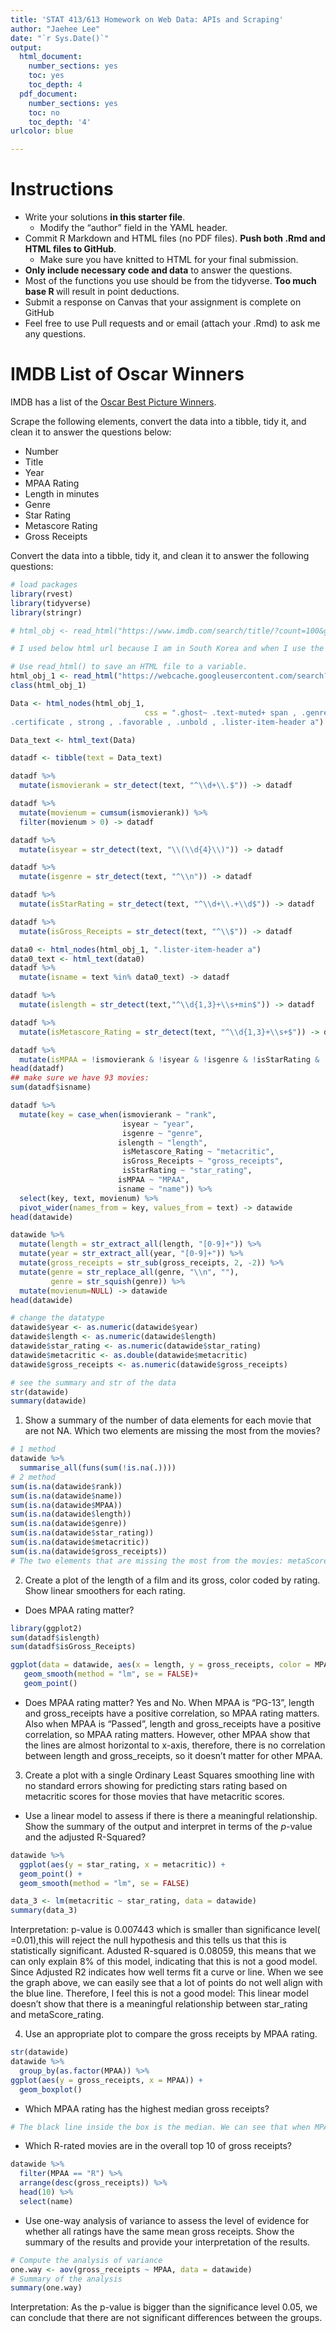 ```yaml
---
title: 'STAT 413/613 Homework on Web Data: APIs and Scraping'
author: "Jaehee Lee"
date: "`r Sys.Date()`"
output:
  html_document:
    number_sections: yes
    toc: yes
    toc_depth: 4
  pdf_document:
    number_sections: yes
    toc: no
    toc_depth: '4'
urlcolor: blue

---
```


# Instructions {-}

- Write your solutions **in this starter file**. 
  + Modify the "author" field in the YAML header.
- Commit R Markdown and HTML files (no PDF files). **Push both .Rmd and HTML files to GitHub**.
  + Make sure you have knitted to HTML for your final submission.
- **Only include necessary code and data** to answer the questions.
- Most of the functions you use should be from the tidyverse. **Too much base R **will result in point deductions.
- Submit a response on Canvas that your assignment is complete on GitHub
- Feel free to use Pull requests and or email (attach your .Rmd) to ask me any questions.

# IMDB List of Oscar Winners

IMDB has a list of the [Oscar Best Picture Winners](https://www.imdb.com/search/title/?count=100&groups=oscar_best_picture_winners&sort=year%2Cdesc&ref_=nv_ch_osc).

Scrape the following elements, convert the data into a tibble, tidy it, and clean it to answer the questions below: 

- Number
- Title
- Year
- MPAA Rating
- Length in minutes
- Genre
- Star Rating
- Metascore Rating
- Gross Receipts

Convert the data into a tibble, tidy it, and clean it to answer the following questions:

```r
# load packages
library(rvest)
library(tidyverse)
library(stringr)
```

```r
# html_obj <- read_html("https://www.imdb.com/search/title/?count=100&groups=oscar_best_picture_winners&sort=year%2Cdesc&ref_=nv_ch_osc")

# I used below html url because I am in South Korea and when I use the above url, some of the data are translated and some of them appear different, so I figured out using cache.
```


```r
# Use read_html() to save an HTML file to a variable.
html_obj_1 <- read_html("https://webcache.googleusercontent.com/search?q=cache:fvpH0ObPBr0J:https://www.imdb.com/search/title/%3Fcount%3D100%26groups%3Doscar_best_picture_winners%26sort%3Dyear%252Cdesc%26ref_%3Dnv_ch_osc+&cd=1&hl=ko&ct=clnk&gl=kr")
class(html_obj_1)
```

```r
Data <- html_nodes(html_obj_1,
                              css = ".ghost~ .text-muted+ span , .genre , .runtime ,
.certificate , strong , .favorable , .unbold , .lister-item-header a")

Data_text <- html_text(Data)
```


```r
datadf <- tibble(text = Data_text)

datadf %>%
  mutate(ismovierank = str_detect(text, "^\\d+\\.$")) -> datadf

datadf %>%
  mutate(movienum = cumsum(ismovierank)) %>%
  filter(movienum > 0) -> datadf

datadf %>%
  mutate(isyear = str_detect(text, "\\(\\d{4}\\)")) -> datadf

datadf %>%
  mutate(isgenre = str_detect(text, "^\\n")) -> datadf

datadf %>% 
  mutate(isStarRating = str_detect(text, "^\\d+\\.+\\d$")) -> datadf

datadf %>% 
  mutate(isGross_Receipts = str_detect(text, "^\\$")) -> datadf

data0 <- html_nodes(html_obj_1, ".lister-item-header a")
data0_text <- html_text(data0)
datadf %>%
  mutate(isname = text %in% data0_text) -> datadf

datadf %>%  
  mutate(islength = str_detect(text,"^\\d{1,3}+\\s+min$")) -> datadf

datadf %>%
  mutate(isMetascore_Rating = str_detect(text, "^\\d{1,3}+\\s+$")) -> datadf

datadf %>%
  mutate(isMPAA = !ismovierank & !isyear & !isgenre & !isStarRating & !isGross_Receipts & !isname &!isMetascore_Rating &!islength) ->datadf
head(datadf)
## make sure we have 93 movies:
sum(datadf$isname)
```

```r
datadf %>%
  mutate(key = case_when(ismovierank ~ "rank",
                         isyear ~ "year",
                         isgenre ~ "genre",
                        islength ~ "length",
                         isMetascore_Rating ~ "metacritic", 
                         isGross_Receipts ~ "gross_receipts", 
                         isStarRating ~ "star_rating", 
                        isMPAA ~ "MPAA",
                        isname ~ "name")) %>%
  select(key, text, movienum) %>%
  pivot_wider(names_from = key, values_from = text) -> datawide
head(datawide)
```
```r
datawide %>%
  mutate(length = str_extract_all(length, "[0-9]+")) %>% 
  mutate(year = str_extract_all(year, "[0-9]+")) %>% 
  mutate(gross_receipts = str_sub(gross_receipts, 2, -2)) %>% 
  mutate(genre = str_replace_all(genre, "\\n", ""),
         genre = str_squish(genre)) %>% 
  mutate(movienum=NULL) -> datawide
head(datawide)
```
```r
# change the datatype 
datawide$year <- as.numeric(datawide$year)
datawide$length <- as.numeric(datawide$length)
datawide$star_rating <- as.numeric(datawide$star_rating)
datawide$metacritic <- as.double(datawide$metacritic)
datawide$gross_receipts <- as.numeric(datawide$gross_receipts)
```

```r
# see the summary and str of the data
str(datawide)
summary(datawide)
```

1. Show a summary of the number of data elements for each movie that are not NA. Which two elements are missing the most from the movies?
```r
# 1 method
datawide %>% 
  summarise_all(funs(sum(!is.na(.))))
# 2 method
sum(is.na(datawide$rank))
sum(is.na(datawide$name))
sum(is.na(datawide$MPAA))
sum(is.na(datawide$length))
sum(is.na(datawide$genre))
sum(is.na(datawide$star_rating))
sum(is.na(datawide$metacritic))
sum(is.na(datawide$gross_receipts))
# The two elements that are missing the most from the movies: metaScore_Rating and gross_receipts
```

2. Create a plot of the length of a film and its gross, color coded by rating. Show linear smoothers for each rating.
- Does MPAA rating matter?  
```r
library(ggplot2)
sum(datadf$islength)
sum(datadf$isGross_Receipts)
```
```r
ggplot(data = datawide, aes(x = length, y = gross_receipts, color = MPAA)) +
   geom_smooth(method = "lm", se = FALSE)+
   geom_point()
```
- Does MPAA rating matter?
Yes and No. When MPAA is "PG-13", length and gross_receipts have a positive correlation, so MPAA rating matters. Also when MPAA is "Passed", length and gross_receipts have a positive correlation, so MPAA rating matters. However, other MPAA show that the lines are almost horizontal to x-axis, therefore, there is no correlation between length and gross_receipts, so it doesn't matter for other MPAA.


3. Create a plot with a single Ordinary Least Squares smoothing line with no standard errors showing for predicting stars rating based on metacritic scores for those movies that have metacritic scores. 
- Use a linear model to assess if there is there a meaningful relationship. Show the summary of the output and interpret in terms of the $p$-value and the adjusted R-Squared?
```r
datawide %>% 
  ggplot(aes(y = star_rating, x = metacritic)) +
  geom_point() +
  geom_smooth(method = "lm", se = FALSE)
```

```r
data_3 <- lm(metacritic ~ star_rating, data = datawide)
summary(data_3)
```
Interpretation: 
p-value is 0.007443 which is smaller than significance level( =0.01),this will reject the null hypothesis and this tells us that this is statistically significant. Adusted R-squared is 0.08059, this means that we can only explain 8% of this model, indicating that this is not a good model. Since Adjusted R2 indicates how well terms fit a curve or line. When we see the graph above, we can easily see that a lot of points do not well align with the blue line. Therefore, I feel this is not a good model: This linear model doesn't show that there is a meaningful relationship between star_rating and metaScore_rating. 

4. Use an appropriate plot to compare the gross receipts by MPAA rating.
```r
str(datawide)
datawide %>%  
  group_by(as.factor(MPAA)) %>% 
ggplot(aes(y = gross_receipts, x = MPAA)) +
  geom_boxplot() 
```

  + Which MPAA rating has the highest median gross receipts? 
```r
# The black line inside the box is the median. We can see that when MPAA is "PG-13", the median gross_receipts is the highest.
```
  
  + Which R-rated movies are in the overall top 10 of gross receipts?
```r
datawide %>%  
  filter(MPAA == "R") %>%  
  arrange(desc(gross_receipts)) %>%  
  head(10) %>%  
  select(name)
```
  
  + Use one-way analysis of variance to assess the level of evidence for whether all ratings have the same mean gross receipts. Show the summary of the results and provide your interpretation of the results.
```r
# Compute the analysis of variance
one.way <- aov(gross_receipts ~ MPAA, data = datawide)
# Summary of the analysis
summary(one.way)
```
Interpretation: 
As the p-value is bigger than the significance level 0.05, we can conclude that there are not significant differences between the groups.

